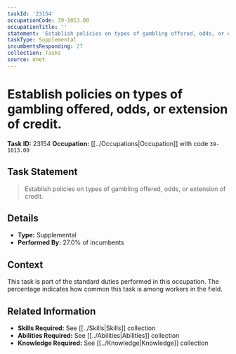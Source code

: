 ```yaml
---
taskId: '23154'
occupationCode: 39-1013.00
occupationTitle: ''
statement: 'Establish policies on types of gambling offered, odds, or extension of credit.'
taskType: Supplemental
incumbentsResponding: 27
collection: Tasks
source: onet
---
```

# Establish policies on types of gambling offered, odds, or extension of credit.

**Task ID:** 23154
**Occupation:** [[../Occupations|Occupation]] with code `39-1013.00`

## Task Statement

> Establish policies on types of gambling offered, odds, or extension of credit.

## Details

- **Type:** Supplemental
- **Performed By:** 27.0% of incumbents

## Context

This task is part of the standard duties performed in this occupation. The percentage indicates how common this task is among workers in the field.

## Related Information

- **Skills Required:** See [[../Skills|Skills]] collection
- **Abilities Required:** See [[../Abilities|Abilities]] collection
- **Knowledge Required:** See [[../Knowledge|Knowledge]] collection
